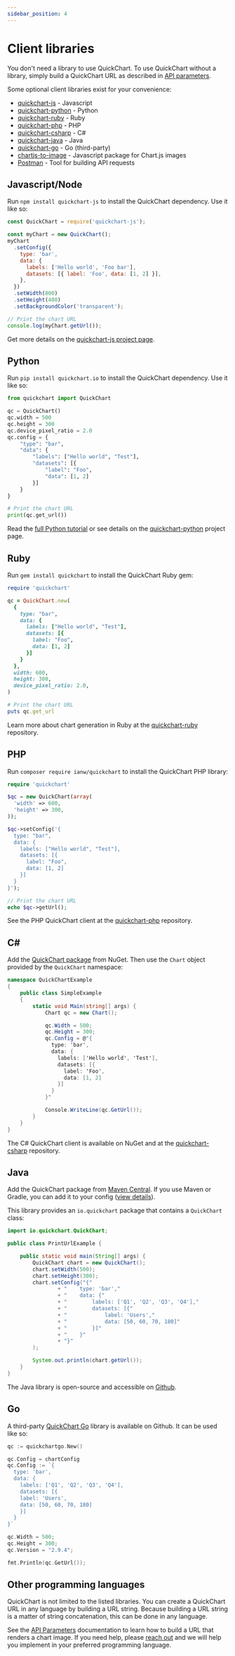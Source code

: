 ```yaml
---
sidebar_position: 4
---
```


# Client libraries

You don't need a library to use QuickChart. To use QuickChart without a library, simply build a QuickChart URL as described in [API parameters](TODO).

Some optional client libraries exist for your convenience:

- [quickchart-js](https://github.com/typpo/quickchart-js) - Javascript
- [quickchart-python](https://github.com/typpo/quickchart-python) - Python
- [quickchart-ruby](https://github.com/typpo/quickchart-ruby) - Ruby
- [quickchart-php](https://github.com/typpo/quickchart-php) - PHP
- [quickchart-csharp](https://github.com/typpo/quickchart-csharp) - C#
- [quickchart-java](https://github.com/typpo/quickchart-java) - Java
- [quickchart-go](https://github.com/henomis/quickchart-go) - Go (third-party)
- [chartjs-to-image](https://www.npmjs.com/package/chartjs-to-image) - Javascript package for Chart.js images
- [Postman](https://www.postman.com/speeding-flare-926667/workspace/7385c90d-e985-49fe-8257-90bab6c7823e/request/11849833-67d60b0c-988e-4b1d-baa7-7a95da2aa479) - Tool for building API requests

## Javascript/Node

Run `npm install quickchart-js` to install the QuickChart dependency. Use it like so:

```javascript
const QuickChart = require('quickchart-js');

const myChart = new QuickChart();
myChart
  .setConfig({
    type: 'bar',
    data: {
      labels: ['Hello world', 'Foo bar'],
      datasets: [{ label: 'Foo', data: [1, 2] }],
    },
  })
  .setWidth(800)
  .setHeight(400)
  .setBackgroundColor('transparent');

// Print the chart URL
console.log(myChart.getUrl());
```

Get more details on the [quickchart-js project page](https://github.com/typpo/quickchart-js).

## Python

Run `pip install quickchart.io` to install the QuickChart dependency. Use it like so:

```python
from quickchart import QuickChart

qc = QuickChart()
qc.width = 500
qc.height = 300
qc.device_pixel_ratio = 2.0
qc.config = {
    "type": "bar",
    "data": {
        "labels": ["Hello world", "Test"],
        "datasets": [{
            "label": "Foo",
            "data": [1, 2]
        }]
    }
}

# Print the chart URL
print(qc.get_url())
```

Read the [full Python tutorial](TODO) or see details on the [quickchart-python](https://github.com/typpo/quickchart-python) project page.

## Ruby

Run `gem install quickchart` to install the QuickChart Ruby gem:

```ruby
require 'quickchart'

qc = QuickChart.new(
  {
    type: "bar",
    data: {
      labels: ["Hello world", "Test"],
      datasets: [{
        label: "Foo",
        data: [1, 2]
      }]
    }
  },
  width: 600,
  height: 300,
  device_pixel_ratio: 2.0,
)

# Print the chart URL
puts qc.get_url
```

Learn more about chart generation in Ruby at the [quickchart-ruby](https://github.com/typpo/quickchart-ruby) repository.

## PHP

Run `composer require ianw/quickchart` to install the QuickChart PHP library:

```php
require 'quickchart'

$qc = new QuickChart(array(
  'width' => 600,
  'height' => 300,
));

$qc->setConfig('{
  type: "bar",
  data: {
    labels: ["Hello world", "Test"],
    datasets: [{
      label: "Foo",
      data: [1, 2]
    }]
  }
}');

// Print the chart URL
echo $qc->getUrl();
```

See the PHP QuickChart client at the [quickchart-php](http://github.com/typpo/quickchart-php) repository.

## C#

Add the [QuickChart package](https://www.nuget.org/packages/QuickChart) from NuGet. Then use the `Chart` object provided by the `QuickChart` namespace:

```csharp
namespace QuickChartExample
{
    public class SimpleExample
    {
        static void Main(string[] args) {
            Chart qc = new Chart();

            qc.Width = 500;
            qc.Height = 300;
            qc.Config = @"{
              type: 'bar',
              data: {
                labels: ['Hello world', 'Test'],
                datasets: [{
                  label: 'Foo',
                  data: [1, 2]
                }]
              }
            }"

            Console.WriteLine(qc.GetUrl());
        }
    }
}
```

The C# QuickChart client is available on NuGet and at the [quickchart-csharp](https://github.com/typpo/quickchart-csharp) repository.

## Java

Add the QuickChart package from [Maven Central](https://search.maven.org/search?q=a:QuickChart). If you use Maven or Gradle, you can add it to your config ([view details](https://github.com/typpo/quickchart-java)).

This library provides an `io.quickchart` package that contains a `QuickChart` class:

```java
import io.quickchart.QuickChart;

public class PrintUrlExample {

	public static void main(String[] args) {
		QuickChart chart = new QuickChart();
		chart.setWidth(500);
		chart.setHeight(300);
		chart.setConfig("{"
				+ "    type: 'bar',"
				+ "    data: {"
				+ "        labels: ['Q1', 'Q2', 'Q3', 'Q4'],"
				+ "        datasets: [{"
				+ "            label: 'Users',"
				+ "            data: [50, 60, 70, 180]"
				+ "        }]"
				+ "    }"
				+ "}"
		);

		System.out.println(chart.getUrl());
	}
}
```

The Java library is open-source and accessible on [Github](https://github.com/typpo/quickchart-java).

## Go

A third-party [QuickChart Go](https://github.com/henomis/quickchart-go) library is available on Github. It can be used like so:

```go
qc := quickchartgo.New()

qc.Config = chartConfig
qc.Config := `{
  type: 'bar',
  data: {
    labels: ['Q1', 'Q2', 'Q3', 'Q4'],
    datasets: [{
    label: 'Users',
    data: [50, 60, 70, 180]
    }]
  }
}`

qc.Width = 500;
qc.Height = 300;
qc.Version = "2.9.4";

fmt.Println(qc.GetUrl());
```

## Other programming languages

QuickChart is not limited to the listed libraries. You can create a QuickChart URL in any language by building a URL string. Because building a URL string is a matter of string concatenation, this can be done in any language.

See the [API Parameters](TODO) documentation to learn how to build a URL that renders a chart image. If you need help, please [reach out](mailto:support@quickchart.io) and we will help you implement in your preferred programming language.
